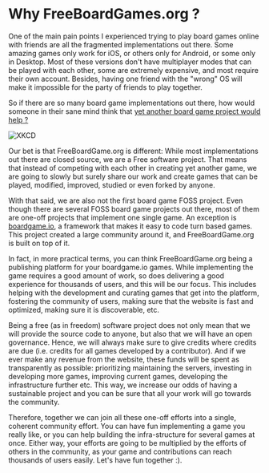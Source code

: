 
<Meta title="Documentation/Why FBG ?" />

# Why FreeBoardGames.org ?

One of the main pain points I experienced trying to play board games online with friends are all the fragmented implementations out there. Some amazing games only work for iOS, or others only for Android, or some only in Desktop. Most of these versions don't have multiplayer modes that can be played with each other, some are extremely expensive, and most require their own account. Besides, having one friend with the "wrong" OS will make it impossible for the party of friends to play together.

So if there are so many board game implementations out there, how would someone in their sane mind think that [yet another board game project would help ?](https://xkcd.com/927/)

![XKCD](https://imgs.xkcd.com/comics/standards.png)

Our bet is that FreeBoardGame.org is different: While most implementations out there are closed source, we are a Free software project. That means that instead of competing with each other in creating yet another game, we are going to slowly but surely share our work and create games that can be played, modified, improved, studied or even forked by anyone.

With that said, we are also not the first board game FOSS project. Even though there are several FOSS board game projects out there, most of them are one-off projects that implement one single game. An exception is [boardgame.io](https://boardgame.io), a framework that makes it easy to code turn based games. This project created a large community around it, and FreeBoardGame.org is built on top of it.

In fact, in more practical terms, you can think FreeBoardGame.org being a publishing platform for your boardgame.io games. While implementing the game requires a good amount of work, so does delivering a good experience for thousands of users, and this will be our focus. This includes helping with the development and curating games that get into the platform, fostering the community of users, making sure that the website is fast and optimized, making sure it is discoverable, etc.

Being a free (as in freedom) software project does not only mean that we will provide the source code to anyone, but also that we will have an open governance. Hence, we will always make sure to give credits where credits are due (i.e. credits for all games developed by a contributor). And if we ever make any revenue from the website, these funds will be spent as transparently as possible: prioritizing maintaining the servers, investing in developing more games, improving current games, developing the infrastructure further etc. This way, we increase our odds of having a sustainable project and you can be sure that all your work will go towards the community.

Therefore, together we can join all these one-off efforts into a single, coherent community effort. You can have fun implementing a game you really like, or you can help building the infra-structure for several games at once. Either way, your efforts are going to be multiplied by the efforts of others in the community, as your game and contributions can reach thousands of users easily. Let's have fun together :).
